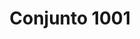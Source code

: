 ---
  title: Conjunto 1001
  slug: conjunto-1001
  year: 2022
  excerpt: LoremIpsum
  location: Guadalajara, Jalisco
  variant: project
  embeddedImages:
    - C1001_01.jpg
    - C1001_02.jpg
    - C1001_03.jpg    
    - C1001_04.jpg    
    - C1001_05.jpg    
    - C1001_06.jpg
    - C1001_07.jpg
    - C1001_08.jpg
    - C1001_09.jpg    
    - C1001_10.jpg    
---